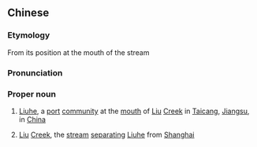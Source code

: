 {{also|浏河}}
==Chinese==
{{zh-forms|[[swift]]<br>[[clear]]<br>{{nowrap|deep (of water)}}|[[river]]<br>[[creek]]|s=浏河}}
{{wikipedia|Liuhe}}

===Etymology===
From its position at the mouth of the stream

===Pronunciation===
{{zh-pron
|m=Liúhé
|cat=pn
}}

===Proper noun===
{{zh-proper noun}}

# {{lb|zh|geography}} [[Liuhe]], a [[port]] [[community]] at the [[mouth]] of [[Liu]] [[creek|Creek]] in [[Taicang]], [[Jiangsu]], in [[China]]
# {{lb|zh|geography}} [[Liu]] [[creek|Creek]], the [[stream]] [[separating]] [[Liuhe]] from [[Shanghai]]